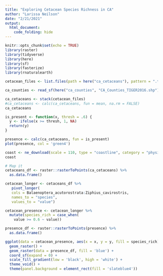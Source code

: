 ```yaml
---
title: "Exploring Cetacean Species Richness in CA"
author: "Larissa Neilson"
date: "2/21/2021"
output:
  html_document:
    code_folding: hide
---
```


```r
knitr::opts_chunk$set(echo = TRUE)
library(raster)
library(tidyverse)
library(here)
library(sf)
library(fasterize)
library(rnaturalearth)
```

```r
cetacean_files <- list.files(path = here("ca_cetaceans"), pattern = ".tif", all.files = TRUE, full.names = TRUE)

ca_counties <- read_sf(here("ca_counties", "CA_Counties_TIGER2016.shp"))
```

```r
ca_cetaceans <- stack(cetacean_files)
#ca_cetaceans <- calc(ca_cetaceans, fun = mean, na.rm = FALSE)
ca_cetaceans

is_present <- function(x, thresh = .6) {
  y <- ifelse(x >= thresh, 1, NA)
  return(y)
}

presence <- calc(ca_cetaceans, fun = is_present)
plot(presence, col = 'green4')
```

```r
coast <- ne_download(scale = 110, type = "coastline", category = "physical")
coast
```

```r
# Map it
cetaceans_df <- raster::rasterToPoints(ca_cetaceans) %>%
  as.data.frame()

cetacean_longer <- cetaceans_df %>% 
   pivot_longer(
   cols = Balaenoptera_acutorostrata:Ziphius_cavirostris,
   names_to = "species",
   values_to = "value")

cetacean_presence <- cetacean_longer %>% 
  mutate(species_rich = case_when(
    value >= 0.6 ~ value))

presence_df <- raster::rasterToPoints(presence) %>% 
  as.data.frame()

ggplot(data = cetacean_presence, aes(x = x, y = y, fill = species_rich)) +
  geom_raster() +
  geom_raster(data = presence_df, fill = 'blue') +
  coord_sf(expand = 0) +
  scale_fill_gradient(low = 'black', high = 'white') +
  theme_void() +
  theme(panel.background = element_rect(fill = 'slateblue4'))
```

